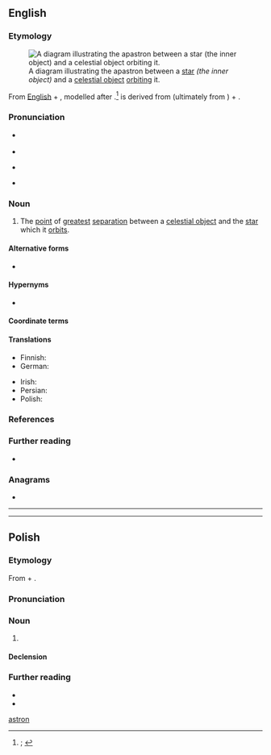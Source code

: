 {{also|Apastron}}
==English==
{{was wotd|2021|May|15}}

===Etymology===
[[File:Apastron (PSF).png|thumb|A diagram illustrating the apastron between a [[star#Noun|star]] ''(the inner object)'' and a [[celestial object]] [[orbit#Verb|orbiting]] it.]]

{{root|en|ine-pro|*h₂eHs-}}
From [[w:English language|English]] {{m|en|apo-|pos={{glossary|prefix}} meaning ‘away from, separate’}} + {{der|en|grc|ᾰ̓́στρον|t=fixed star}}, modelled after {{m|en|aphelion}}.<ref>{{R:OED Online|pos=n|id=249028|date=December 2012|nodot=1}}; {{R:Lexico|pos=n}}</ref> {{m|grc||Ἄ̆στρον}} is derived from {{m|grc|ᾰ̓στήρ|t=celestial body (including a star, planet, meteor, etc.)}} (ultimately from {{der|en|ine-pro|*h₂eHs-|t=to burn; to glow}}) + {{m|grc|-ον|pos={{glossary|suffix}} forming {{glossary|nominative}}, {{glossary|accusative}} and {{glossary|vocative}} {{glossary|singular}} {{glossary|noun}}s}}.

===Pronunciation===
* {{a|RP}} {{IPA|en|/æˈpæstɹ(ə)n/}}
* {{audio|en|LL-Q1860 (eng)-I learned some phrases-apastron.wav|Audio (Southern England)}}
* {{a|GA}} {{IPA|en|/æˈpæstɹən/|[ə-]}}
* {{hyphenation|en|ap|as|tron}}

===Noun===
{{en-noun|+|apastra}}

# {{lb|en|astronomy}} The [[point#Noun|point]] of [[great#Adjective|greatest]] [[separation]] between a [[celestial object]] and the [[star#Noun|star]] which it [[orbit#Verb|orbits]].
#: {{antonyms|en|periastron}}

====Alternative forms====
* {{l|en|apoastron}}

====Hypernyms====
* {{l|en|apoapsis}}

====Coordinate terms====
{{col3|en
|aphelion
|apoareion
|apocynthion
|apogalacticon
|apogee
|apohermion
|apojove
|[[apokrone]], [[apokron]]
|apolune
|aponigricon
|aposaturnium
|aposelene
}}

====Translations====
{{trans-top|point of greatest separation between a celestial object and the star which it orbits}}
* Finnish: {{t|fi|apastroni}}
* German: {{t+|de|Apastron}}
{{trans-mid}}
* Irish: {{t|ga|apastrón|m}}
* Persian: {{t|fa|اپاستار|tr=apāstār}}
* Polish: {{t|pl|apastron|m}}
{{trans-bottom}}

===References===
<references/>

===Further reading===
* {{pedia|apsis}}

===Anagrams===
* {{anagrams|en|a=aanoprst|Pastrano}}


----
{{also|}}

[[Category:English terms prefixed with apo-|astron]]

----

==Polish==
{{wp|lang=pl}}

===Etymology===
From {{der|pl|grc|ἀπό-}} + {{der|pl|grc|ᾰ̓́στρον}}.

===Pronunciation===
{{pl-p|a=LL-Q809 (pol)-ThineCupOverfloweth-apastron.wav}}

===Noun===
{{pl-noun|m-in}}

# {{lb|pl|astronomy}} {{l|en|apastron}}
#: {{ant|pl|periastron|peryastron}}

====Declension====
{{pl-decl-noun-m-in}}

===Further reading===
* {{R:pl:WSJP}}
* {{R:pl:PWN}}